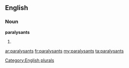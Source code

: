 ==English==

===Noun===
'''paralysants'''

# {{plural of|paralysant}}

[[Category:English plurals]]

[[ar:paralysants]]
[[fr:paralysants]]
[[my:paralysants]]
[[ta:paralysants]]
